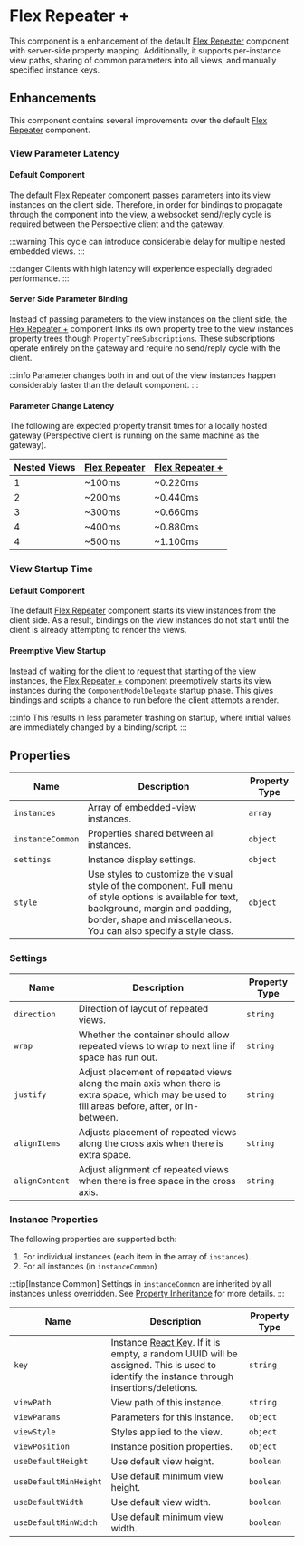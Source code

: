 # Flex Repeater +

This component is a enhancement of the default [Flex Repeater] component with server-side property mapping.
Additionally, it supports per-instance view paths, sharing of common parameters into all views, and manually specified instance keys.

## Enhancements

This component contains several improvements over the default [Flex Repeater] component.

### View Parameter Latency

#### Default Component
The default [Flex Repeater] component passes parameters into its view instances on the client side.
Therefore, in order for bindings to propagate through the component into the view, a websocket send/reply cycle is required between the Perspective client and the gateway.

:::warning
This cycle can introduce considerable delay for multiple nested embedded views.
:::

:::danger
Clients with high latency will experience especially degraded performance.
:::

#### Server Side Parameter Binding
Instead of passing parameters to the view instances on the client side, the [Flex Repeater +] component links its own property tree to the view instances property trees though `PropertyTreeSubscriptions`.
These subscriptions operate entirely on the gateway and require no send/reply cycle with the client.

:::info
Parameter changes both in and out of the view instances happen considerably faster than the default component.
:::


#### Parameter Change Latency

The following are expected property transit times for a locally hosted gateway (Perspective client is running on the same machine as the gateway).

<APITable>

| Nested Views | [Flex Repeater] | [Flex Repeater +] |
| -- | -- | -- |
| 1 | ~100ms | ~0.220ms |
| 2 | ~200ms | ~0.440ms |
| 3 | ~300ms | ~0.660ms |
| 4 | ~400ms | ~0.880ms |
| 4 | ~500ms | ~1.100ms |

</APITable>


### View Startup Time

#### Default Component
The default [Flex Repeater] component starts its view instances from the client side.
As a result, bindings on the view instances do not start until the client is already attempting to render the views.

#### Preemptive View Startup
Instead of waiting for the client to request that starting of the view instances, the [Flex Repeater +] component preemptively starts its view instances during the `ComponentModelDelegate` startup phase.
This gives bindings and scripts a chance to run before the client attempts a render.

:::info
This results in less parameter trashing on startup, where initial values are immediately changed by a binding/script.
:::


## Properties

<APITable>

| Name | Description | Property Type |
| -- | -- | -- |
| `instances` | Array of embedded-view instances. | `array` |
| `instanceCommon` | Properties shared between all instances. | `object` | 
| `settings` | Instance display settings. | `object` |
| `style` | Use styles to customize the visual style of the component. Full menu of style options is available for text, background, margin and padding, border, shape and miscellaneous. You can also specify a style class. | `object` | 

</APITable>

### Settings

<APITable>

| Name | Description | Property Type |
| -- | -- | -- |
| `direction` | Direction of layout of repeated views. | `string` |
| `wrap` | Whether the container should allow repeated views to wrap to next line if space has run out. | `string` | 
| `justify` | Adjust placement of repeated views along the main axis when there is extra space, which may be used to fill areas before, after, or in-between. | `string` |
| `alignItems` | Adjusts placement of repeated views along the cross axis when there is extra space. | `string` |
| `alignContent` | Adjust alignment of repeated views when there is free space in the cross axis. | `string` |

</APITable>



### Instance Properties

The following properties are supported both:
1. For individual instances (each item in the array of `instances`).
2. For all instances (in `instanceCommon`)

:::tip[Instance Common]
Settings in `instanceCommon` are inherited by all instances unless overridden. See [Property Inheritance](./property-inheritance) for more details.
:::

<APITable>

| Name | Description | Property Type |
| -- | -- | -- |
| `key` | Instance [React Key]. If it is empty, a random UUID will be assigned. This is used to identify the instance through insertions/deletions. | `string` |
| `viewPath` | View path of this instance. | `string` |
| `viewParams` | Parameters for this instance. | `object` | 
| `viewStyle` | Styles applied to the view. | `object` |
| `viewPosition` | Instance position properties. | `object` |
| `useDefaultHeight` | Use default view height. | `boolean` |
| `useDefaultMinHeight` | Use default minimum view height. | `boolean` |
| `useDefaultWidth` | Use default view width. | `boolean` |
| `useDefaultMinWidth` | Use default minimum view width. | `boolean` |

</APITable>


<DocCardList />

[Flex Repeater]: https://www.docs.inductiveautomation.com/docs/8.1/appendix/components/perspective-components/perspective-embedding-palette/perspective-flex-repeater
[Flex Repeater +]: ./
[React Key]: https://react.dev/learn/rendering-lists#keeping-list-items-in-order-with-key